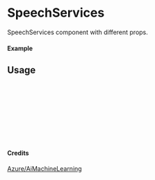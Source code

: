 
<Meta of={SpeechServices} title="Azure/AiMachineLearning/SpeechServices" />

# SpeechServices

SpeechServices component with different props.

#### Example

<Canvas of={SpeechServices.Primary} />

## Usage

```ts
import { SpeechServices } from "yadl-ui";

const Example = () => {
  return (
      <SpeechServices />
  );
};

export default Example;
```

#### Credits
[Azure/AiMachineLearning](https://learn.microsoft.com/en-us/azure/architecture/icons/)
